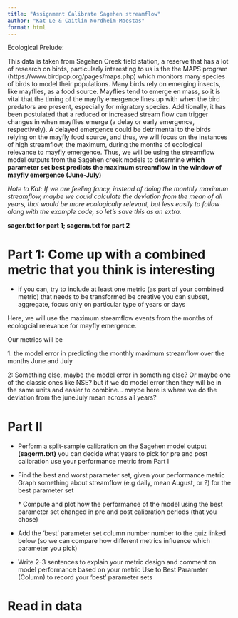 ```yaml
---
title: "Assignment Calibrate Sagehen streamflow"
author: "Kat Le & Caitlin Nordheim-Maestas"
format: html
---
```


Ecological Prelude:

This data is taken from Sagehen Creek field station, a reserve that has a lot of research on birds, particularly interesting to us is the the MAPS program (https://www.birdpop.org/pages/maps.php) which monitors many species of birds to model their populations. Many birds rely on emerging insects, like mayflies, as a food source. Mayflies tend to emerge en mass, so it is vital that the timing of the mayfly emergence lines up with when the bird predators are present, especially for migratory species. Additionally, it has been postulated that a reduced or increased stream flow can trigger changes in when mayflies emerge (a delay or early emergence, respectively). A delayed emergence could be detrimental to the birds relying on the mayfly food source, and thus, we will focus on the instances of high streamflow, the maximum, during the months of ecological relevance to mayfly emergence. Thus, we will be using the streamflow model outputs from the Sagehen creek models to determine **which parameter set best predicts the maximum streamflow in the window of mayfly emergence (June-July)**

*Note to Kat: If we are feeling fancy, instead of doing the monthly maximum streamflow, maybe we could calculate the deviation from the mean of all years, that would be more ecologically relevant, but less easily to follow along with the example code, so let's save this as an extra.*


**sager.txt for part 1; sagerm.txt for part 2**

# Part 1: Come up with a combined metric that you think is interesting

-   if you can, try to include at least one metric (as part of your
    combined metric) that needs to be transformed 
be creative you can subset, aggregate, focus only on particular type of years or days

Here, we will use the maximum streamflow events from the months of ecologcial relevance for mayfly emergence. 

Our metrics will be 

1: the model error in predicting the monthly maximum streamflow over the months June and July

2: Something else, maybe the model error in something else? Or maybe one of the classic ones like NSE? but if we do model error then they will be in the same units and easier to combine... maybe here is where we do the deviation from the juneJuly mean across all years?


# Part II

-   Perform a split-sample calibration on the Sagehen model output
    **(sagerm.txt)** you can decide what years to pick for pre and post
    calibration use your performance metric from Part I

-   Find the best and worst parameter set, given your performance metric
    Graph something about streamflow (e.g daily, mean August, or ?) for
    the best parameter set

    \* Compute and plot how the performance of the model using the best
    parameter set changed in pre and post calibration periods (that you
    chose)

-   Add the 'best' parameter set column number number to the quiz linked
    below (so we can compare how different metrics influence which
    parameter you pick)

-   Write 2-3 sentences to explain your metric design and comment on
    model performance based on your metric Use to Best Parameter
    (Column) to record your 'best' parameter sets
   
# Read in data

```r

```



